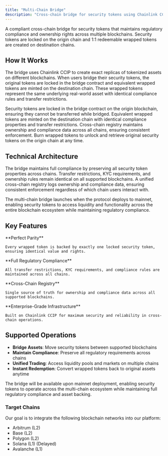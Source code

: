 ```yaml
---
title: "Multi-Chain Bridge"
description: "Cross-chain bridge for security tokens using Chainlink CCIP with full compliance integrated"
---
```


A compliant cross-chain bridge for security tokens that maintains regulatory compliance and ownership rights across multiple blockchains. Security tokens are locked on the origin chain and 1:1 redeemable wrapped tokens are created on destination chains.

## How It Works

The bridge uses Chainlink CCIP to create exact replicas of tokenized assets on different blockchains. When users bridge their security tokens, the original tokens are locked in the bridge contract and equivalent wrapped tokens are minted on the destination chain. These wrapped tokens represent the same underlying real-world asset with identical compliance rules and transfer restrictions.

<Steps>
  <Step title="Lock Original Tokens">
    Security tokens are locked in the bridge contract on the origin blockchain, ensuring they cannot be transferred while bridged.
  </Step>
  
  <Step title="Create Wrapped Tokens">
    Equivalent wrapped tokens are minted on the destination chain with identical compliance properties and transfer restrictions.
  </Step>
  
  <Step title="Unified Registry">
    Cross-chain registry maintains ownership and compliance data across all chains, ensuring consistent enforcement.
  </Step>
  
  <Step title="Redeem Process">
    Burn wrapped tokens to unlock and retrieve original security tokens on the origin chain at any time.
  </Step>
</Steps>

## Technical Architecture

The bridge maintains full compliance by preserving all security token properties across chains. Transfer restrictions, KYC requirements, and ownership rules remain identical on all supported blockchains. A unified cross-chain registry logs ownership and compliance data, ensuring consistent enforcement regardless of which chain users interact with.

<Info>
The multi-chain bridge launches when the protocol deploys to mainnet, enabling security tokens to access liquidity and functionality across the entire blockchain ecosystem while maintaining regulatory compliance.
</Info>

## Key Features

<Columns cols={2}>
  <Card title="1:1 Asset Backing" icon="grid-2">
    **Perfect Parity**
    
    Every wrapped token is backed by exactly one locked security token, ensuring identical value and rights.
  </Card>
  
  <Card title="Compliance Preservation" icon="shield-check">
    **Full Regulatory Compliance**
    
    All transfer restrictions, KYC requirements, and compliance rules are maintained across all chains.
  </Card>
  
  <Card title="Unified Ownership" icon="link">
    **Cross-Chain Registry**
    
    Single source of truth for ownership and compliance data across all supported blockchains.
  </Card>
  
  <Card title="Chainlink Security" icon="lock">
    **Enterprise-Grade Infrastructure**
    
    Built on Chainlink CCIP for maximum security and reliability in cross-chain operations.
  </Card>
</Columns>

## Supported Operations

- **Bridge Assets**: Move security tokens between supported blockchains
- **Maintain Compliance**: Preserve all regulatory requirements across chains  
- **Unified Trading**: Access liquidity pools and markets on multiple chains
- **Instant Redemption**: Convert wrapped tokens back to original assets anytime

<Note>
The bridge will be available upon mainnet deployment, enabling security tokens to operate across the multi-chain ecosystem while maintaining full regulatory compliance and asset backing.
</Note>

### Target Chains
Our goal is to integrate the following blockchain networks into our platform: 
- Arbitrum (L2)
- Base (L2)
- Polygon (L2)
- Solana (L1) (Delayed)
- Avalanche (L1)
